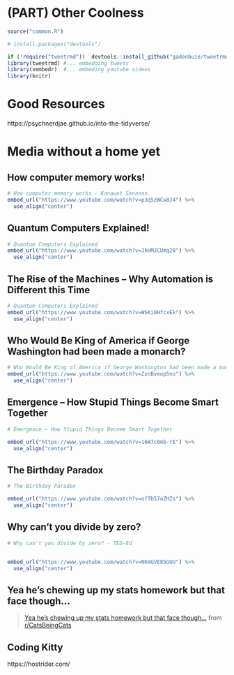# (PART) Other Coolness {-}

```r
source("common.R")

# install.packages("devtools")

if (!require("tweetrmd"))  devtools::install_github("gadenbuie/tweetrmd")
library(tweetrmd) #... embedding tweets
library(vembedr)  #... embeding youtube videos
library(knitr)
```

# Good Resources

https://psychnerdjae.github.io/into-the-tidyverse/


# Media without a home yet

## How computer memory works!

```r
# How computer memory works - Kanawat Senanan
embed_url("https://www.youtube.com/watch?v=p3q5zWCw8J4") %>%
  use_align("center")
```


## Quantum Computers Explained!

```r
# Quantum Computers Explained
embed_url("https://www.youtube.com/watch?v=JhHMJCUmq28") %>%
  use_align("center")
```


## The Rise of the Machines – Why Automation is Different this Time

```r
# Quantum Computers Explained
embed_url("https://www.youtube.com/watch?v=WSKi8HfcxEk") %>%
  use_align("center")
```

## Who Would Be King of America if George Washington had been made a monarch?

```r
# Who Would Be King of America if George Washington had been made a monarch?
embed_url("https://www.youtube.com/watch?v=ZxnBveop5no") %>%
  use_align("center")
```

## Emergence – How Stupid Things Become Smart Together

```r
# Emergence – How Stupid Things Become Smart Together

embed_url("https://www.youtube.com/watch?v=16W7c0mb-rE") %>%
  use_align("center")
```


## The Birthday Paradox


```r
# The Birthday Paradox

embed_url("https://www.youtube.com/watch?v=ofTb57aZHZs") %>%
  use_align("center")
```

## Why can't you divide by zero?

```r
# Why can't you divide by zero? - TED-Ed


embed_url("https://www.youtube.com/watch?v=NKmGVE85GUU") %>%
  use_align("center")
```

## Yea he's chewing up my stats homework but that face though...

<blockquote class="reddit-card" data-card-created="1611607953"><a href="https://www.reddit.com/r/CatsBeingCats/comments/l4fnqx/yea_hes_chewing_up_my_stats_homework_but_that/">Yea he's chewing up my stats homework but that face though...</a> from <a href="http://www.reddit.com/r/CatsBeingCats">r/CatsBeingCats</a></blockquote>
<script async src="//embed.redditmedia.com/widgets/platform.js" charset="UTF-8"></script>

## Coding Kitty

https://hostrider.com/